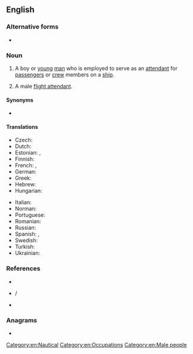 {{also|cabinboy|cabin-boy}}
==English==

===Alternative forms===
* {{l|en|cabin-boy}}

===Noun===
{{en-noun}}

# {{lb|en|dated}} A boy or [[young]] [[man]] who is employed to serve as an [[attendant]] for [[passenger]]s or [[crew]] members on a [[ship]].
# {{lb|en|dated}} A male [[flight attendant]].

====Synonyms====
* {{l|en|ship's boy}}

====Translations====
{{trans-top|a boy serving on a ship}}
* Czech: {{t+|cs|plavčík|m}}
* Dutch: {{t+|nl|scheepsjongen|m}}
* Estonian: {{t|et|junga}}, {{t|et|kajutiteenija}}
* Finnish: {{t|fi|hyttipoika}}
* French: {{t+|fr|mousse|m}}, {{t+|fr|moussaillon|m}}
* German: {{t+|de|Schiffsjunge|m}}
* Greek: {{t+|el|καμαρότος|m}}
* Hebrew: {{t+|he|נַעַר תָּא|m|tr=na'ar ta}}
* Hungarian: {{t+|hu|hajósinas}}
{{trans-mid}}
* Italian: {{t+|it|mozzo|m}}
* Norman: {{t|nrf|mousse|m}}
* Portuguese: {{t+|pt|grumete|m}}
* Romanian: {{t+|ro|mus|m}}
* Russian: {{t+|ru|ю́нга|m}}
* Spanish: {{t+|es|grumete|m}}, {{t+|es|galopín|m}}
* Swedish: {{t+|sv|skeppsgosse|c}}
* Turkish: {{t+|tr|miço}}
* Ukrainian: {{t+|uk|ю́нга|m|sc=Cyrl}}
{{trans-bottom}}

===References===
* {{R:Webster 1828|cabin-boy}}
* {{R:Lexico|cabinboy}} / {{R:Lexico}}
* {{R:Dictionary.com}}

===Anagrams===
* {{anagrams|en|a=abbcinoy|babycino}}

[[Category:en:Nautical]]
[[Category:en:Occupations]]
[[Category:en:Male people]]